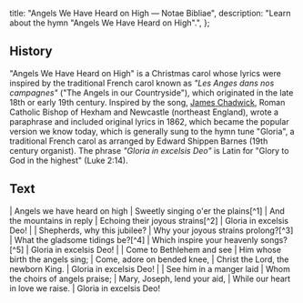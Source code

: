   title: "Angels We Have Heard on High — Notae Bibliae",
  description: "Learn about the hymn \"Angels We Have Heard on High\".",
};

<Initial text="Angels We Have Heard on High" />

## History

"Angels We Have Heard on High" is a Christmas carol whose lyrics were inspired by the traditional French carol known as *"Les Anges dans nos campagnes"* ("The Angels in our Countryside"), which originated in the late 18th or early 19th century. Inspired by the song, [James Chadwick](/liturgy/music/composers/james-chadwick), Roman Catholic Bishop of Hexham and Newcastle (northeast England), wrote a paraphrase and included original lyrics in 1862, which became the popular version we know today, which is generally sung to the hymn tune "Gloria", a traditional French carol as arranged by Edward Shippen Barnes (19th century organist). The phrase *"Gloria in excelsis Deo"* is Latin for "Glory to God in the highest" (Luke 2:14).

## Text

<Poetry>
|  Angels we have heard on high
|  Sweetly singing o'er the plains[^1]
|  And the mountains in reply
|  Echoing their joyous strains[^2]
|  Gloria in excelsis Deo!
|
|  Shepherds, why this jubilee?
|  Why your joyous strains prolong?[^3]
|  What the gladsome tidings be?[^4]
|  Which inspire your heavenly songs?[^5]
|  Gloria in excelsis Deo!
|
|  Come to Bethlehem and see
|  Him whose birth the angels sing;
|  Come, adore on bended knee,
|  Christ the Lord, the newborn King.
|  Gloria in excelsis Deo!
|
|  See him in a manger laid
|  Whom the choirs of angels praise;
|  Mary, Joseph, lend your aid,
|  While our heart in love we raise.
|  Gloria in excelsis Deo!
</Poetry>

[^1]: Or "Sweetly singing through the night"
[^2]: Or "Echoing their brave delight"
[^3]: Or "Why these songs of happy cheer?"
[^4]: Or "What great brightness did you see?"
[^5]: Or "What glad tidings did you hear?"
